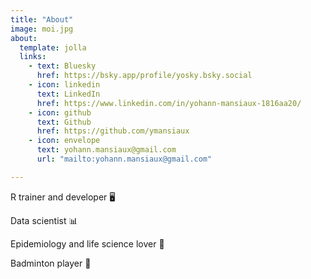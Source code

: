 ```yaml
---
title: "About"
image: moi.jpg
about:
  template: jolla
  links:
    - text: Bluesky
      href: https://bsky.app/profile/yosky.bsky.social
    - icon: linkedin
      text: LinkedIn
      href: https://www.linkedin.com/in/yohann-mansiaux-1816aa20/
    - icon: github
      text: Github
      href: https://github.com/ymansiaux
    - icon: envelope
      text: yohann.mansiaux@gmail.com
      url: "mailto:yohann.mansiaux@gmail.com"

---
```


R trainer and developer 🖥️

Data scientist 📊

Epidemiology and life science lover 🦠

Badminton player 🏸